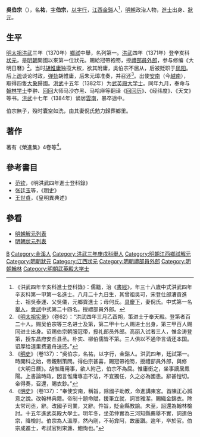 {{Otheruses|subject=明朝政治人物|other=東漢政治人物|吳祐}}
{{明清人物信息框
| 姓名 = 吳伯宗
| 原名 = 吳祐
| 圖片名稱 = 吳伯宗.jpg
| 圖片大小 = 220px
| 圖片說明 = 吴伯宗画像，《明状元图考》第一卷，顾祖训辑
| 最高職務 = 武英殿大學士
| 國家 = 大明
| 爵位 =
| 籍貫 = [[江西省|江西省]][[金谿縣|金谿縣]]
| 字號 = 字伯宗
| 諡號 =
| 出生日期 = 元[[元统_(元朝)|元統]]二年（1334年）
| 出生地點 = [[江西|江西]][[金谿縣|金谿縣]]
| 逝世日期 = 明[[洪武|洪武]]十七年（1384年）
| 逝世地點 = 謫居[[雲南|雲南]]途中
| 墓葬 =
| 配偶 = 倪氏
| 親屬 = 曾祖吳可，祖吳泰運，父吳儀，母何氏
| 出身 =
* 洪武三年庚戌科江西鄉試第一名舉人
* 洪武四年辛亥科進士及第
| 經歷 =
| 著作 = *《榮進集》
}}

'''吳伯宗'''（{{bd|1334年||1384年|catIdx=W吳}}），名'''祐'''，[[表字|字]]'''伯宗'''，[[以字行|以字行]]，[[江西|江西]][[金谿縣|金谿]]人<ref>《洪武四年辛亥科進士登科錄》：儒籍，治《[[書經|書經]]》，年三十八歲中式洪武四年辛亥科第一甲第一名進士。八月二十九日生，其曾祖吳可，宋登仕郎漕貢進士、祖吳泰運、父吳儀，元鄉貢進士；母何氏。[[具慶下|具慶下]]，妻倪氏。中式第一名[[舉人|舉人]]，[[會試|會試]]中式第二十四名。授禮部員外郎。</ref>，[[明朝|明朝]]政治人物，[[進士|進士]]出身、[[狀元|狀元]]。

== 生平 ==
[[明太祖|明太祖]][[洪武|洪武]]三年（1370年）[[鄉試|鄉試]]中舉，名列第一。[[洪武|洪武]]四年（1371年）登辛亥科[[状元|状元]]，是[[明朝|明朝]]開國以來第一位狀元。賜給冠帶袍笏，授[[禮部|禮部]][[員外郎|員外郎]]，参与修编《大明日曆》<ref>《[[明太祖实录|明太祖实录]]》（卷62）：“洪武四年三月乙酉朔，策进士于奉天殿。登第者百二十人。赐吴伯宗等三名进士及第，第二甲十七人赐进士出身，第三甲百人赐同进士出身。诏赐伯宗朝服冠带，授礼部员外郎。高丽入试者三人，惟金涛登第，授东昌府安丘县丞。朴实、柳伯儒皆不第。三人俱以不通华言请还本国。诏厚给道里费遣舟送还。”</ref>。当时[[胡惟庸|胡惟庸]]独揽大权，欲其附庸，吳伯宗不屈从，后被贬职于[[凤阳|凤阳]]。后上[[奏疏|疏]]谈论时政，[[弹劾|弹劾]]胡惟庸，后朱元璋准奏，并召还<ref>《[[明史|明史]]》（卷137）：“吳伯宗，名祐，以字行，金谿人。洪武四年，廷試第一。時開科之始，帝親制策問。得伯宗甚喜，賜冠帶袍笏，授禮部員外郎，與修《大明日曆》。胡惟庸用事，欲人附己，伯宗不為屈。惟庸銜之，坐事謫居鳳陽。上書論時政，因言惟庸專恣不法，不宜獨任，久之必為國患。辭甚愷切。帝得奏，召還，賜衣鈔。”</ref>。出使[[安南|安南]]（今[[越南|越南]]），取得四隻[[大象|大象]]歸國。[[洪武|洪武]]十五年（1382年）为[[武英殿大学士|武英殿大学士]]。同年九月，奉命与[[翰林学士|翰林学士]]李翀、[[回回|回回]]大师马沙亦黑、马哈麻等翻译《[[回回历|回回历]]》、《经纬度》、《天文》等书。[[洪武|洪武]]十七年（1384年）谪居[[雲南|雲南]]，暴卒途中。

伯宗無子，殁时囊空如洗，由其妻倪氏勉力歸葬鄉里。

== 著作 ==
著有《榮進集》4卷等<ref>《[[明史|明史]]》（卷137）：“奉使安南，稱旨。除國子助教，命進講東宮。首陳正心誠意之說。改翰林典籍。帝制十題命賦，援筆立就，詞旨雅潔。賜織金錦衣。除太常司丞，辭。改國子司業，又辭。忤旨，貶金縣教諭。未至，詔還為翰林檢討。十五年進武英殿大學士。明年冬，坐弟仲實為三河知縣薦舉不實，詞連伯宗，降檢討。伯宗為人溫厚，然內剛，不茍弇阿，故屢躓。逾年，卒於官。伯宗成進士，考試官則宋濂、鮑恂也。”</ref>。

==參考書目==
{{reflist}}
{{wikisource|明史/卷137}}
* [[范钦|范钦]]，《明洪武四年進士登科錄》
* [[张廷玉|张廷玉]]等，《[[明史|明史]]》
* [[王世貞|王世貞]]，《皇明異典述》

== 參看 ==
* [[明朝解元列表|明朝解元列表]]
* [[明朝狀元列表|明朝狀元列表]]

{{洪武四年辛亥科殿試金榜}}
{{江西狀元}}

{{Authority control}}
{{DEFAULTSORT:Wu吳}}
[[Category:吳姓|B]]
[[Category:金溪人|Category:金溪人]]
[[Category:洪武三年庚戌科舉人|Category:洪武三年庚戌科舉人]]
[[Category:明朝江西鄉試解元|Category:明朝江西鄉試解元]]
[[Category:明朝狀元|Category:明朝狀元]]
[[Category:江西狀元|Category:江西狀元]]
[[Category:明朝禮部員外郎|Category:明朝禮部員外郎]]
[[Category:明朝翰林|Category:明朝翰林]]
[[Category:明朝武英殿大学士|Category:明朝武英殿大学士]]